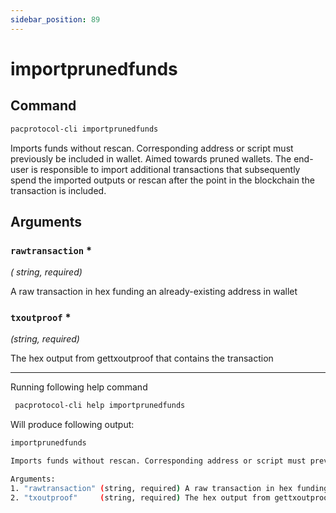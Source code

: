 ```yaml
---
sidebar_position: 89
---
```


# importprunedfunds
## Command

```bash
pacprotocol-cli importprunedfunds
```

Imports funds without rescan. Corresponding address or script must previously be included in wallet. Aimed towards pruned wallets. The end-user is responsible to import additional transactions that subsequently spend the imported outputs or rescan after the point in the blockchain the transaction is included.



## Arguments

### `rawtransaction` <span class='asterisk'>*</span>
*( string, required)*

A raw transaction in hex funding an already-existing address in wallet


### `txoutproof` <span class='asterisk'>*</span>
*(string, required)*

The hex output from gettxoutproof that contains the transaction





___

Running following help command
```bash
 pacprotocol-cli help importprunedfunds
```
Will produce following output:


```bash
importprunedfunds

Imports funds without rescan. Corresponding address or script must previously be included in wallet. Aimed towards pruned wallets. The end-user is responsible to import additional transactions that subsequently spend the imported outputs or rescan after the point in the blockchain the transaction is included.

Arguments:
1. "rawtransaction" (string, required) A raw transaction in hex funding an already-existing address in wallet
2. "txoutproof"     (string, required) The hex output from gettxoutproof that contains the transaction

```

